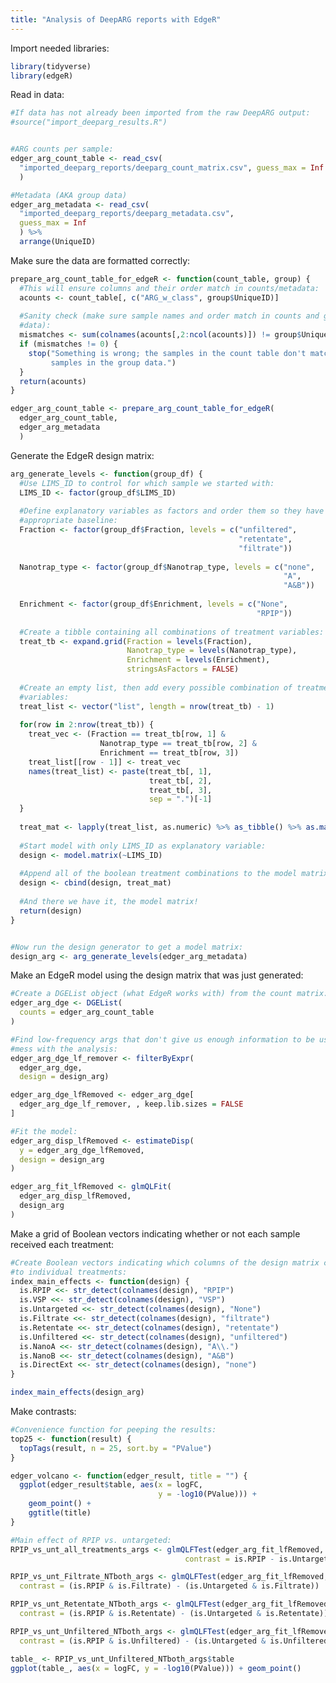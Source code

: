 ```yaml
---
title: "Analysis of DeepARG reports with EdgeR"
---
```


Import needed libraries:
```r
library(tidyverse)
library(edgeR)
```

Read in data:
```r
#If data has not already been imported from the raw DeepARG output:
#source("import_deeparg_results.R")


#ARG counts per sample:
edger_arg_count_table <- read_csv(
  "imported_deeparg_reports/deeparg_count_matrix.csv", guess_max = Inf
  )

#Metadata (AKA group data)  
edger_arg_metadata <- read_csv(
  "imported_deeparg_reports/deeparg_metadata.csv",
  guess_max = Inf
  ) %>%
  arrange(UniqueID)
```

Make sure the data are formatted correctly:
```r
prepare_arg_count_table_for_edgeR <- function(count_table, group) {
  #This will ensure columns and their order match in counts/metadata:
  acounts <- count_table[, c("ARG_w_class", group$UniqueID)]
  
  #Sanity check (make sure sample names and order match in counts and group 
  #data):
  mismatches <- sum(colnames(acounts[,2:ncol(acounts)]) != group$UniqueID)
  if (mismatches != 0) {
    stop("Something is wrong; the samples in the count table don't match the \
         samples in the group data.")
  }
  return(acounts)
}

edger_arg_count_table <- prepare_arg_count_table_for_edgeR(
  edger_arg_count_table,
  edger_arg_metadata
  )
```

Generate the EdgeR design matrix:
```r
arg_generate_levels <- function(group_df) {
  #Use LIMS_ID to control for which sample we started with:
  LIMS_ID <- factor(group_df$LIMS_ID)
  
  #Define explanatory variables as factors and order them so they have an 
  #appropriate baseline:  
  Fraction <- factor(group_df$Fraction, levels = c("unfiltered", 
                                                   "retentate", 
                                                   "filtrate"))
  
  Nanotrap_type <- factor(group_df$Nanotrap_type, levels = c("none", 
                                                             "A", 
                                                             "A&B"))
  
  Enrichment <- factor(group_df$Enrichment, levels = c("None", 
                                                       "RPIP"))
  
  #Create a tibble containing all combinations of treatment variables:
  treat_tb <- expand.grid(Fraction = levels(Fraction),
                          Nanotrap_type = levels(Nanotrap_type),
                          Enrichment = levels(Enrichment),
                          stringsAsFactors = FALSE)
  
  #Create an empty list, then add every possible combination of treatment
  #variables:
  treat_list <- vector("list", length = nrow(treat_tb) - 1)
  
  for(row in 2:nrow(treat_tb)) {
    treat_vec <- (Fraction == treat_tb[row, 1] & 
                    Nanotrap_type == treat_tb[row, 2] &
                    Enrichment == treat_tb[row, 3])
    treat_list[[row - 1]] <- treat_vec
    names(treat_list) <- paste(treat_tb[, 1], 
                               treat_tb[, 2], 
                               treat_tb[, 3], 
                               sep = ".")[-1]
  }
  
  treat_mat <- lapply(treat_list, as.numeric) %>% as_tibble() %>% as.matrix()
  
  #Start model with only LIMS_ID as explanatory variable:
  design <- model.matrix(~LIMS_ID)
  
  #Append all of the boolean treatment combinations to the model matrix:
  design <- cbind(design, treat_mat)
  
  #And there we have it, the model matrix! 
  return(design)
}


#Now run the design generator to get a model matrix:
design_arg <- arg_generate_levels(edger_arg_metadata)
```


Make an EdgeR model using the design matrix that was just generated:
```r
#Create a DGEList object (what EdgeR works with) from the count matrix:
edger_arg_dge <- DGEList(
  counts = edger_arg_count_table
)

#Find low-frequency args that don't give us enough information to be useful but
#mess with the analysis:
edger_arg_dge_lf_remover <- filterByExpr(
  edger_arg_dge, 
  design = design_arg)

edger_arg_dge_lfRemoved <- edger_arg_dge[
  edger_arg_dge_lf_remover, , keep.lib.sizes = FALSE
]

#Fit the model:
edger_arg_disp_lfRemoved <- estimateDisp(
  y = edger_arg_dge_lfRemoved,
  design = design_arg
)

edger_arg_fit_lfRemoved <- glmQLFit(
  edger_arg_disp_lfRemoved, 
  design_arg
)
```

Make a grid of Boolean vectors indicating whether or not each sample received
each treatment:
```r
#Create Boolean vectors indicating which columns of the design matrix correspond
#to individual treatments:
index_main_effects <- function(design) {
  is.RPIP <<- str_detect(colnames(design), "RPIP")
  is.VSP <<- str_detect(colnames(design), "VSP")
  is.Untargeted <<- str_detect(colnames(design), "None")
  is.Filtrate <<- str_detect(colnames(design), "filtrate")
  is.Retentate <<- str_detect(colnames(design), "retentate")
  is.Unfiltered <<- str_detect(colnames(design), "unfiltered")
  is.NanoA <<- str_detect(colnames(design), "A\\.")
  is.NanoB <<- str_detect(colnames(design), "A&B")
  is.DirectExt <<- str_detect(colnames(design), "none")
}

index_main_effects(design_arg)
```

Make contrasts:
```r
#Convenience function for peeping the results:
top25 <- function(result) {
  topTags(result, n = 25, sort.by = "PValue")
}

edger_volcano <- function(edger_result, title = "") {
  ggplot(edger_result$table, aes(x = logFC, 
                                 y = -log10(PValue))) +
    geom_point() +
    ggtitle(title)
}

#Main effect of RPIP vs. untargeted:
RPIP_vs_unt_all_treatments_args <- glmQLFTest(edger_arg_fit_lfRemoved, 
                                       contrast = is.RPIP - is.Untargeted)

RPIP_vs_unt_Filtrate_NTboth_args <- glmQLFTest(edger_arg_fit_lfRemoved,
  contrast = (is.RPIP & is.Filtrate) - (is.Untargeted & is.Filtrate))

RPIP_vs_unt_Retentate_NTboth_args <- glmQLFTest(edger_arg_fit_lfRemoved,
  contrast = (is.RPIP & is.Retentate) - (is.Untargeted & is.Retentate))

RPIP_vs_unt_Unfiltered_NTboth_args <- glmQLFTest(edger_arg_fit_lfRemoved,
  contrast = (is.RPIP & is.Unfiltered) - (is.Untargeted & is.Unfiltered))

```
```r
table_ <- RPIP_vs_unt_Unfiltered_NTboth_args$table
ggplot(table_, aes(x = logFC, y = -log10(PValue))) + geom_point()
```

